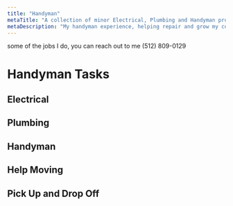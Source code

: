 ---
title: "Handyman"
metaTitle: "A collection of minor Electrical, Plumbing and Handyman projects"
metaDescription: "My handyman experience, helping repair and grow my community threw good business practices"
---
some of the jobs I do, you can reach out to me
<MyPhone>(512) 809-0129</Phone>


# Handyman Tasks



## Electrical



## Plumbing



## Handyman



## Help Moving



## Pick Up and Drop Off




